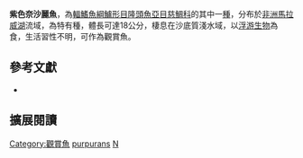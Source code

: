 {{No footnotes|time=2020-08-29T07:51:22+00:00}}
{{Speciesbox
| name = 紫色奈沙麗魚
| status = LC
| status_system = IUCN3.1
| image = 
| image_width = 260px
| image_caption = 
| genus = Nyassachromis
| species = purpurans
| authority = [[Trewavas|Trewavas]], 1935
| synonyms = *''Haplochromis purpurans''<br /><small>Trewavas, 1935</small>
*''Cyrtocara purpurans''<br /><small>Trewavas, 1935</small>
}}
'''紫色奈沙麗魚'''，為[[輻鰭魚綱|輻鰭魚綱]][[鱸形目|鱸形目]][[隆頭魚亞目|隆頭魚亞目]][[慈鯛科|慈鯛科]]的其中一[[種|種]]，分布於[[非洲|非洲]][[馬拉威湖|馬拉威湖]]流域，為特有種，體長可達18公分，棲息在沙底質淺水域，以[[浮游生物|浮游生物]]為食，生活習性不明，可作為觀賞魚。

== 參考文獻 ==
*{{FishBase_species|genus=Nyassachromis|species=purpurans|year=2013|month=4}}

== 擴展閱讀 ==
{{refbegin}}
{{wikispecies-inline|Nyassachromis purpurans|紫色奈沙麗魚}}
{{refend}}
{{Taxonbar|from=Q3317839}}

[[Category:觀賞魚|Category:觀賞魚]]
[[Category:奈沙麗魚屬|purpurans]]
[[Category:1935年描述的魚類|N]]


{{鱸形目小作品}}